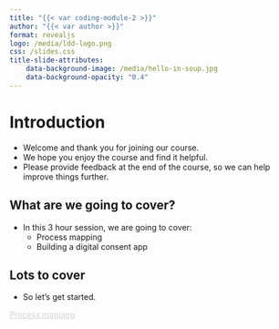 ```yaml
---
title: "{{< var coding-module-2 >}}"
author: "{{< var author >}}"
format: revealjs
logo: /media/ldd-logo.png
css: /slides.css
title-slide-attributes:
    data-background-image: /media/hello-in-soup.jpg
    data-background-opacity: "0.4"
---
```


# Introduction {background-image="/media/welcome-sign.jpg" background-opacity="0.4"}

* Welcome and thank you for joining our course.
* We hope you enjoy the course and find it helpful.
* Please provide feedback at the end of the course, so we can help improve things further.

## What are we going to cover? {background-image="/media/whiteboard-flowchart.jpg" background-opacity="0.4"}

* In this 3 hour session, we are going to cover:
    * Process mapping
    * Building a digital consent app


## Lots to cover {background-image="/media/hopscotch.jpg" background-opacity="0.4"}

* So let's get started.

```{=html}
<div class="bottom-right">
    <a href="https://letsdodigital.org/learn/learn-python/module-2/2-process-mapping.html" style="color: lightgrey;">Process mapping</a>
</div>
```